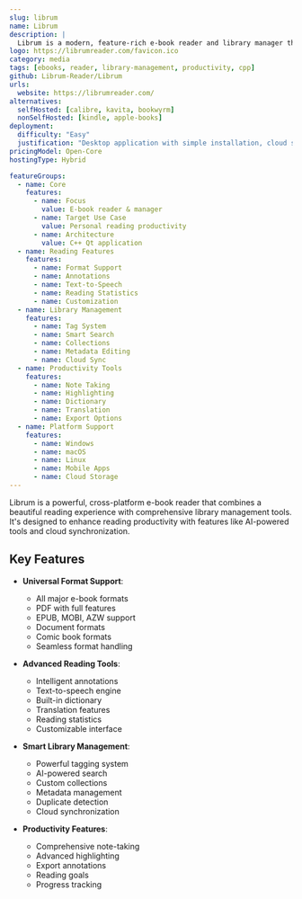 ```yaml
---
slug: librum
name: Librum
description: |
  Librum is a modern, feature-rich e-book reader and library manager that supports all major book formats, runs on all devices, and offers powerful tools to boost reading productivity.
logo: https://librumreader.com/favicon.ico
category: media
tags: [ebooks, reader, library-management, productivity, cpp]
github: Librum-Reader/Librum
urls:
  website: https://librumreader.com/
alternatives:
  selfHosted: [calibre, kavita, bookwyrm]
  nonSelfHosted: [kindle, apple-books]
deployment:
  difficulty: "Easy"
  justification: "Desktop application with simple installation, cloud sync optional."
pricingModel: Open-Core
hostingType: Hybrid

featureGroups:
  - name: Core
    features:
      - name: Focus
        value: E-book reader & manager
      - name: Target Use Case
        value: Personal reading productivity
      - name: Architecture
        value: C++ Qt application
  - name: Reading Features
    features:
      - name: Format Support
      - name: Annotations
      - name: Text-to-Speech
      - name: Reading Statistics
      - name: Customization
  - name: Library Management
    features:
      - name: Tag System
      - name: Smart Search
      - name: Collections
      - name: Metadata Editing
      - name: Cloud Sync
  - name: Productivity Tools
    features:
      - name: Note Taking
      - name: Highlighting
      - name: Dictionary
      - name: Translation
      - name: Export Options
  - name: Platform Support
    features:
      - name: Windows
      - name: macOS
      - name: Linux
      - name: Mobile Apps
      - name: Cloud Storage
---
```


Librum is a powerful, cross-platform e-book reader that combines a beautiful reading experience with comprehensive library management tools. It's designed to enhance reading productivity with features like AI-powered tools and cloud synchronization.

## Key Features

- **Universal Format Support**:

  - All major e-book formats
  - PDF with full features
  - EPUB, MOBI, AZW support
  - Document formats
  - Comic book formats
  - Seamless format handling

- **Advanced Reading Tools**:

  - Intelligent annotations
  - Text-to-speech engine
  - Built-in dictionary
  - Translation features
  - Reading statistics
  - Customizable interface

- **Smart Library Management**:

  - Powerful tagging system
  - AI-powered search
  - Custom collections
  - Metadata management
  - Duplicate detection
  - Cloud synchronization

- **Productivity Features**:
  - Comprehensive note-taking
  - Advanced highlighting
  - Export annotations
  - Reading goals
  - Progress tracking
